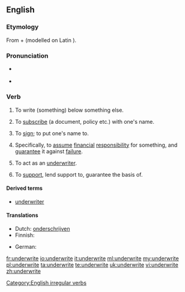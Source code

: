 ==English==

===Etymology===
From {{term|under-}} + {{term|write}} (modelled on Latin {{term|subscribo}}).

===Pronunciation===
* {{a|UK}} {{IPA|/ˈʌndəɹaɪt/|/ʌndəˈɹaɪt/}}
* {{a|US}} {{IPA|/ʌndəˈɻaɪt/}}

===Verb===
{{en-verb|underwrites|underwriting|underwrote|underwritten}}

# {{transitive}} To write (something) below something else.
# {{transitive|intransitive|obsolete}} To [[subscribe]] (a document, policy etc.) with one's name.
# {{transitive}} To [[sign]]; to put one's name to.
# {{transitive}} Specifically, to [[assume]] [[financial]] [[responsibility]] for something, and [[guarantee]] it against [[failure]].
# {{intransitive}} To act as an [[underwriter]].
# {{transitive}} To [[support]], lend support to, guarantee the basis of.

====Derived terms====
* [[underwriter]]

====Translations====
{{trans-top|to assume financial responsibility for something}}
* Dutch: [[onderschrijven]]
* Finnish: {{t+|fi|allekirjoittaa}}
{{trans-mid}}
* German: {{t+|de|unterschreiben}}
{{trans-bottom}}

[[Category:English irregular verbs]]

[[fr:underwrite]]
[[io:underwrite]]
[[it:underwrite]]
[[ml:underwrite]]
[[my:underwrite]]
[[pl:underwrite]]
[[ta:underwrite]]
[[te:underwrite]]
[[uk:underwrite]]
[[vi:underwrite]]
[[zh:underwrite]]